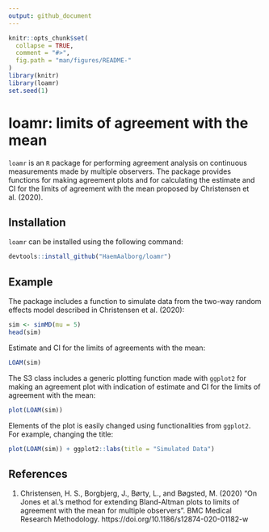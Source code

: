 ```yaml
---
output: github_document
---
```


<!-- README.md is generated from README.Rmd. Please edit that file -->

```r
knitr::opts_chunk$set(
  collapse = TRUE,
  comment = "#>",
  fig.path = "man/figures/README-"
)
library(knitr)
library(loamr)
set.seed(1)
```

# loamr: limits of agreement with the mean
`loamr` is an `R` package for performing agreement analysis on continuous measurements made by multiple observers. The package provides functions for making agreement plots and for calculating the estimate and CI for the limits of agreement with the mean proposed by Christensen et al. (2020). 


## Installation
`loamr` can be installed using the following command:
```r
devtools::install_github("HaemAalborg/loamr")
```

## Example
The package includes a function to simulate data from the two-way random effects model
described in Christensen et al. (2020):

```r
sim <- simMD(mu = 5)
head(sim)
```
Estimate and CI for the limits of agreements with the mean:
```r
LOAM(sim)
```

The S3 class includes a generic plotting function made with `ggplot2` for making an 
agreement plot with indication of estimate and CI for the limits of agreement with the mean:
```r
plot(LOAM(sim))
```

Elements of the plot is easily changed using functionalities from `ggplot2`. For 
example, changing the title:
```r
plot(LOAM(sim)) + ggplot2::labs(title = "Simulated Data")
```


## References

1. Christensen, H. S., Borgbjerg, J., Børty, L., and Bøgsted, M. (2020) 
"On Jones et al.'s method for extending Bland-Altman plots to limits of agreement with the mean for 
multiple observers". BMC Medical Research Methodology. https://doi.org/10.1186/s12874-020-01182-w












